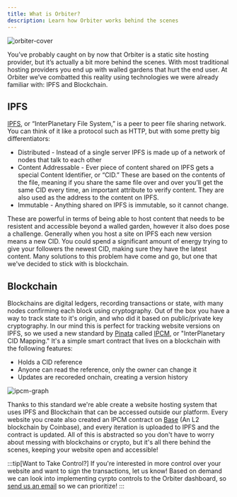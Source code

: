 ```yaml
---
title: What is Orbiter?
description: Learn how Orbiter works behind the scenes
---
```


![orbiter-cover](../../assets/cover.jpg)

You’ve probably caught on by now that Orbiter is a static site hosting provider, but it’s actually a bit more behind the scenes. With most traditional hosting providers you end up with walled gardens that hurt the end user. At Orbiter we’ve combatted this reality using technologies we were already familiar with: IPFS and Blockchain.

## IPFS

[IPFS](https://ipfs.io), or “InterPlanetary File System,” is a peer to peer file sharing network. You can think of it like a protocol such as HTTP, but with some pretty big differentiators:

- Distributed - Instead of a single server IPFS is made up of a network of nodes that talk to each other
- Content Addressable - Ever piece of content shared on IPFS gets a special Content Identifier, or “CID.” These are based on the contents of the file, meaning if you share the same file over and over you’ll get the same CID every time, an important attribute to verify content. They are also used as the address to the content on IPFS.
- Immutable - Anything shared on IPFS is immutable, so it cannot change.

These are powerful in terms of being able to host content that needs to be resistent and accessible beyond a walled garden, however it also does pose a challenge. Generally when you host a site on IPFS each new version means a new CID. You could spend a significant amount of energy trying to give your followers the newest CID, making sure they have the latest content. Many solutions to this problem have come and go, but one that we've decided to stick with is blockchain.

## Blockchain

Blockchains are digital ledgers, recording transactions or state, with many nodes confirming each block using cryptography. Out of the box you have a way to track state to it's origin, and who did it based on public/private key cryptography. In our mind this is perfect for tracking website versions on IPFS, so we used a new standard by [Pinata](https://pinata.cloud) called [IPCM](https://ipcm.dev), or "InterPlanetary CID Mapping." It's a simple smart contract that lives on a blockchain with the following features:

- Holds a CID reference
- Anyone can read the reference, only the owner can change it
- Updates are recoreded onchain, creating a version history

![ipcm-graph](https://cdn.orbiter.host/ipfs/bafkreihu3brxk62pvztqfpoznhxtc3puxwn3ifhbtbob6etwq54thyhs74)

Thanks to this standard we're able create a website hosting system that uses IPFS and Blockchain that can be accessed outside our platform. Every website you create also created an IPCM contract on [Base](https://base.org) (An L2 blockchain by Coinbase), and every iteration is uploaded to IPFS and the contract is updated. All of this is abstracted so you don't have to worry about messing with blockchains or crypto, but it's all there behind the scenes, keeping your website open and accessible!

:::tip[Want to Take Control?]
If you're interested in more control over your website and want to sign the transactions, let us know! Based on demand we can look into implementing cyrpto controls to the Orbiter dashboard, so [send us an email](mailto:steve@orbiter.host,justin@orbiter.host) so we can prioritize!
:::
